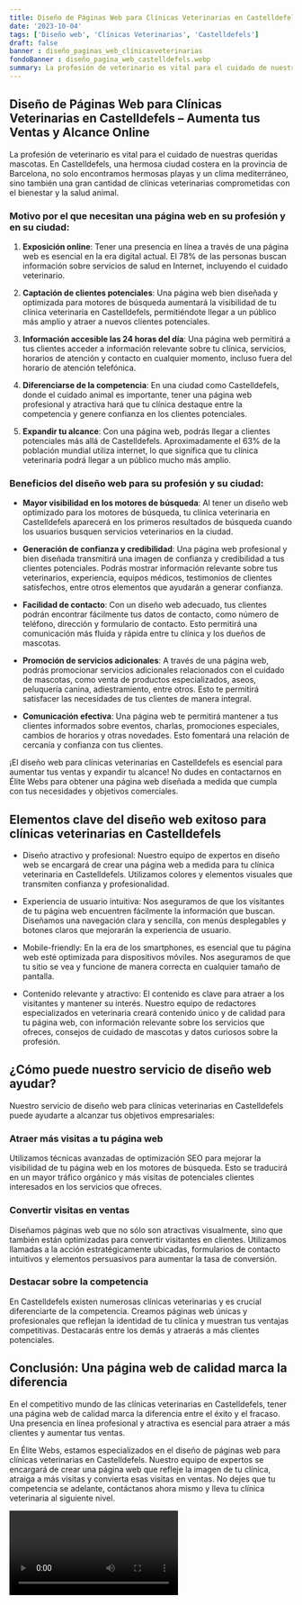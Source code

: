 ```yaml
---
title: Diseño de Páginas Web para Clínicas Veterinarias en Castelldefels
date: '2023-10-04'
tags: ['Diseño web', 'Clínicas Veterinarias', 'Castelldefels']
draft: false
banner : diseño_paginas_web_clínicasveterinarias
fondoBanner : diseño_pagina_web_castelldefels.webp
summary: La profesión de veterinario es vital para el cuidado de nuestras queridas mascotas. En Castelldefels, una hermosa ciudad costera en la provincia de Barcelona, no solo encontramos hermosas playas y un clima mediterráneo, sino también una gran cantidad de clínicas veterinarias comprometidas con el bienestar y la salud animal.
---
```


## Diseño de Páginas Web para Clínicas Veterinarias en Castelldefels – Aumenta tus Ventas y Alcance Online

La profesión de veterinario es vital para el cuidado de nuestras queridas mascotas. En Castelldefels, una hermosa ciudad costera en la provincia de Barcelona, no solo encontramos hermosas playas y un clima mediterráneo, sino también una gran cantidad de clínicas veterinarias comprometidas con el bienestar y la salud animal.

### Motivo por el que necesitan una página web en su profesión y en su ciudad:

1. **Exposición online**: Tener una presencia en línea a través de una página web es esencial en la era digital actual. El 78% de las personas buscan información sobre servicios de salud en Internet, incluyendo el cuidado veterinario.

2. **Captación de clientes potenciales**: Una página web bien diseñada y optimizada para motores de búsqueda aumentará la visibilidad de tu clínica veterinaria en Castelldefels, permitiéndote llegar a un público más amplio y atraer a nuevos clientes potenciales.

3. **Información accesible las 24 horas del día**: Una página web permitirá a tus clientes acceder a información relevante sobre tu clínica, servicios, horarios de atención y contacto en cualquier momento, incluso fuera del horario de atención telefónica.

4. **Diferenciarse de la competencia**: En una ciudad como Castelldefels, donde el cuidado animal es importante, tener una página web profesional y atractiva hará que tu clínica destaque entre la competencia y genere confianza en los clientes potenciales.

5. **Expandir tu alcance**: Con una página web, podrás llegar a clientes potenciales más allá de Castelldefels. Aproximadamente el 63% de la población mundial utiliza internet, lo que significa que tu clínica veterinaria podrá llegar a un público mucho más amplio.

### Beneficios del diseño web para su profesión y su ciudad:

- **Mayor visibilidad en los motores de búsqueda**: Al tener un diseño web optimizado para los motores de búsqueda, tu clínica veterinaria en Castelldefels aparecerá en los primeros resultados de búsqueda cuando los usuarios busquen servicios veterinarios en la ciudad.

- **Generación de confianza y credibilidad**: Una página web profesional y bien diseñada transmitirá una imagen de confianza y credibilidad a tus clientes potenciales. Podrás mostrar información relevante sobre tus veterinarios, experiencia, equipos médicos, testimonios de clientes satisfechos, entre otros elementos que ayudarán a generar confianza.

- **Facilidad de contacto**: Con un diseño web adecuado, tus clientes podrán encontrar fácilmente tus datos de contacto, como número de teléfono, dirección y formulario de contacto. Esto permitirá una comunicación más fluida y rápida entre tu clínica y los dueños de mascotas.

- **Promoción de servicios adicionales**: A través de una página web, podrás promocionar servicios adicionales relacionados con el cuidado de mascotas, como venta de productos especializados, aseos, peluquería canina, adiestramiento, entre otros. Esto te permitirá satisfacer las necesidades de tus clientes de manera integral.

- **Comunicación efectiva**: Una página web te permitirá mantener a tus clientes informados sobre eventos, charlas, promociones especiales, cambios de horarios y otras novedades. Esto fomentará una relación de cercanía y confianza con tus clientes.

¡El diseño web para clínicas veterinarias en Castelldefels es esencial para aumentar tus ventas y expandir tu alcance! No dudes en contactarnos en Élite Webs para obtener una página web diseñada a medida que cumpla con tus necesidades y objetivos comerciales.

<GifSeo />

<Cta />

## Elementos clave del diseño web exitoso para clínicas veterinarias en Castelldefels

- Diseño atractivo y profesional: Nuestro equipo de expertos en diseño web se encargará de crear una página web a medida para tu clínica veterinaria en Castelldefels. Utilizamos colores y elementos visuales que transmiten confianza y profesionalidad.

- Experiencia de usuario intuitiva: Nos aseguramos de que los visitantes de tu página web encuentren fácilmente la información que buscan. Diseñamos una navegación clara y sencilla, con menús desplegables y botones claros que mejorarán la experiencia de usuario.

- Mobile-friendly: En la era de los smartphones, es esencial que tu página web esté optimizada para dispositivos móviles. Nos aseguramos de que tu sitio se vea y funcione de manera correcta en cualquier tamaño de pantalla.

- Contenido relevante y atractivo: El contenido es clave para atraer a los visitantes y mantener su interés. Nuestro equipo de redactores especializados en veterinaria creará contenido único y de calidad para tu página web, con información relevante sobre los servicios que ofreces, consejos de cuidado de mascotas y datos curiosos sobre la profesión. 

## ¿Cómo puede nuestro servicio de diseño web ayudar?

Nuestro servicio de diseño web para clínicas veterinarias en Castelldefels puede ayudarte a alcanzar tus objetivos empresariales:

### Atraer más visitas a tu página web

Utilizamos técnicas avanzadas de optimización SEO para mejorar la visibilidad de tu página web en los motores de búsqueda. Esto se traducirá en un mayor tráfico orgánico y más visitas de potenciales clientes interesados en los servicios que ofreces.

### Convertir visitas en ventas

Diseñamos páginas web que no sólo son atractivas visualmente, sino que también están optimizadas para convertir visitantes en clientes. Utilizamos llamadas a la acción estratégicamente ubicadas, formularios de contacto intuitivos y elementos persuasivos para aumentar la tasa de conversión.

### Destacar sobre la competencia

En Castelldefels existen numerosas clínicas veterinarias y es crucial diferenciarte de la competencia. Creamos páginas web únicas y profesionales que reflejan la identidad de tu clínica y muestran tus ventajas competitivas. Destacarás entre los demás y atraerás a más clientes potenciales.

## Conclusión: Una página web de calidad marca la diferencia

En el competitivo mundo de las clínicas veterinarias en Castelldefels, tener una página web de calidad marca la diferencia entre el éxito y el fracaso. Una presencia en línea profesional y atractiva es esencial para atraer a más clientes y aumentar tus ventas.

En Élite Webs, estamos especializados en el diseño de páginas web para clínicas veterinarias en Castelldefels. Nuestro equipo de expertos se encargará de crear una página web que refleje la imagen de tu clínica, atraiga a más visitas y convierta esas visitas en ventas. No dejes que tu competencia se adelante, contáctanos ahora mismo y lleva tu clínica veterinaria al siguiente nivel.

<Video />

<CtaBot job='Clínicas Veterinarias' city='Castelldefels'/>

<Gmaps query='Castelldefels+españa+maps' />